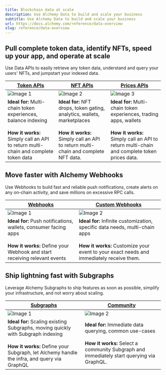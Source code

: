 ```yaml
---
title: Blockchain data at scale
description: Use Alchemy Data to build and scale your business
subtitle: Use Alchemy Data to build and scale your business
url: https://docs.alchemy.com/reference/data-overview
slug: reference/data-overview
---
```


## **Pull complete token data, identify NFTs, speed up your app, and operate at scale**

Use Data APIs to easily retrieve any token data, understand and query your users' NFTs, and jumpstart your indexed data.

| [**Token APIs**](/reference/token-api-quickstart)                                                                                                | [**NFT APIs**](/reference/nft-api-quickstart)                                                                                                             | [**Prices APIs**](/reference/prices-api-quickstart)                                                                                                           |
| ------------------------------------------------------------------------------------------------------------------------------------------------ | --------------------------------------------------------------------------------------------------------------------------------------------------------- | ------------------------------------------------------------------------------------------------------------------------------------------------------------- |
| ![Image 1](cc619a4df5351c534c2c0f6c718d26336600c07275d076dd15fe80e1964aaee5-Screenshot_2025-02-24_at_4.22.57_PM.png)                             | ![Image 2](b6a2d47e1d0a755c480ec042ebfd011dcb7403c4338ded3c1a8e0edf106bc848-Screenshot_2025-02-24_at_4.22.10_PM.png)                                      | ![Image 3](4b35a354494bf54afdd84697b1cabf8e199c9863394f50066727892e497111f1-Screenshot_2025-02-24_at_4.23.35_PM.png)                                          |
| **Ideal for:** Multi-chain token experiences, balance indexing<br /><br />**How it works:** Simply call an API to return multi-chain and complete token data | **Ideal for:** NFT drops, token gating, analytics, wallets, marketplaces<br /><br />**How it works:** Simply call an API to return multi-chain and complete NFT data. | **Ideal for:** Multi-chain token experiences, trading apps, wallets<br /><br />**How it works:** Simply call an API to return multi-chain and complete token prices data. |

## Move faster with Alchemy Webhooks

Use Webhooks to build fast and reliable push notifications, create alerts on any on-chain activity, and save millions on excessive RPC calls.

| [**Webhooks**](/reference/notify-api-quickstart)                                                                                          | [**Custom Webhooks**](/reference/custom-webhooks-quickstart)                                                                                                         |
| ----------------------------------------------------------------------------------------------------------------------------------------- | -------------------------------------------------------------------------------------------------------------------------------------------------------------------- |
| ![Image 1](fccfc148ba4f51a0b70f29f752b6f34eef7393448ef6b8b34ec3ff12837f2119-Screenshot_2025-02-24_at_4.35.05_PM.png)                      | ![Image 2](b32f4f59ad4bf5e861689427cf49d9aa4fcd0f4f1e769fea4b347706e70d2296-Screenshot_2025-02-24_at_4.34.52_PM.png)                                                 |
| **Ideal for:** Push notifications, wallets, consumer facing apps<br /><br />**How it works:** Define your Webhook and start receiving relevant events | **Ideal for:** Infinite customization, specific data needs, multi-chain apps<br /><br />**How it works:** Customize your event to your exact needs and immediately receive them. |

## Ship lightning fast with Subgraphs

Leverage Alchemy Subgraphs to ship features as soon as possible, simplify your infrastructure, and not worry about scaling.

| [**Subgraphs**](/reference/subgraphs-quickstart)                                                                                                                            | [**Community**](/reference/community-subgraphs)                                                                                                   |
| --------------------------------------------------------------------------------------------------------------------------------------------------------------------------- | ------------------------------------------------------------------------------------------------------------------------------------------------- |
| ![Image 1](d7fe7e657ef8b453c07750404e425ebf5588d17cd6f75f390bb6754b01f47849-Screenshot_2025-02-24_at_4.36.12_PM.png)                                                        | ![Image 2](14d450a6a4cc9eecdd5ca4066a4b66570ac9e76ea0ca834c43e8351d2f20e9a4-Screenshot_2025-02-24_at_4.36.52_PM.png)                              |
| **Ideal for:** Scaling existing Subgraphs, moving quickly with Subgraph indexing<br /><br />**How it works:** Define your Subgraph, let Alchemy handle the infra, and query via GraphQL | **Ideal for:** Immediate data querying, common use-cases<br /><br />**How it works:** Select a community Subgraph and immediately start querying via GraphQL. |
